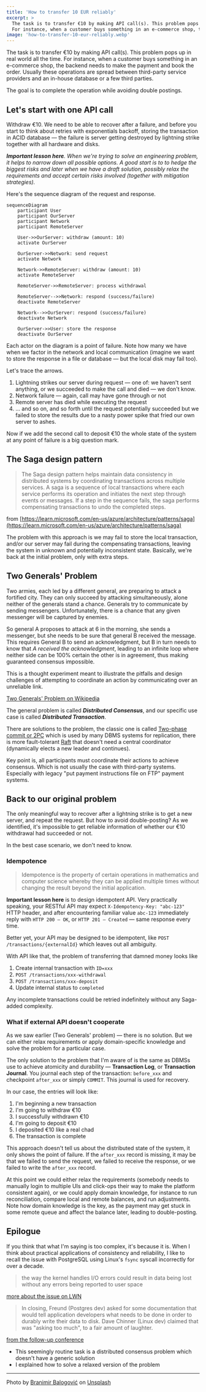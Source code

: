 ```yaml
---
title: 'How to transfer 10 EUR reliably'
excerpt: >
  The task is to transfer €10 by making API call(s). This problem pops up in real world all the time.
  For instance, when a customer buys something in an e-commerce shop, the backend needs to make the payment and book the order.
image: 'how-to-transfer-10-eur-reliably.webp'
---
```


The task is to transfer €10 by making API call(s). This problem pops up in real world all the time. For instance, when a customer buys something in an e-commerce shop, the backend needs to make the payment and book the order. Usually these operations are spread between third-party service providers and an in-house database or a few third parties.

The goal is to complete the operation while avoiding double postings.

## Let's start with one API call

Withdraw €10. We need to be able to recover after a failure, and before you start to think about retries with exponentials backoff, storing the transaction in ACID database — the failure is server getting destroyed by lightning strike together with all hardware and disks.

***Important lesson here**. When we're trying to solve an engineering problem, it helps to narrow down all possible options. A good start is to to hedge the biggest risks and later when we have a draft solution, possibly relax the requirements and accept certain risks involved (together with mitigation strategies).*

Here's the sequence diagram of the request and response.

```mermaid
sequenceDiagram
    participant User
    participant OurServer
    participant Network
    participant RemoteServer

    User->>OurServer: withdraw (amount: 10)
    activate OurServer

    OurServer->>Network: send request
    activate Network

    Network->>RemoteServer: withdraw (amount: 10)
    activate RemoteServer

    RemoteServer->>RemoteServer: process withdrawal

    RemoteServer-->>Network: respond (success/failure)
    deactivate RemoteServer

    Network-->>OurServer: respond (success/failure)
    deactivate Network

    OurServer->>User: store the response
    deactivate OurServer
```

Each actor on the diagram is a point of failure. Note how many we have when we factor in the network and local communication (imagine we want to store the response in a file or database — but the local disk may fail too).

Let's trace the arrows.

1. Lightning strikes our server during request — one of: we haven't sent anything, or we succeeded to make the call and died — we don't know.
2. Network failure — again, call may have gone through or not
3. Remote server has died while executing the request
4. ... and so on, and so forth until the request potentially succeeded but we failed to store the results due to a nasty power spike that fried our own server to ashes.

Now if we add the second call to deposit €10 the whole state of the system at any point of failure is a big question mark.

## The Saga design pattern

>  The Saga design pattern helps maintain data consistency in distributed systems by coordinating transactions across multiple services. A saga is a sequence of local transactions where each service performs its operation and initiates the next step through events or messages. If a step in the sequence fails, the saga performs compensating transactions to undo the completed steps.

from [https://learn.microsoft.com/en-us/azure/architecture/patterns/saga](https://learn.microsoft.com/en-us/azure/architecture/patterns/saga)

The problem with this approach is we may fail to store the local transaction, and/or our server may fail during the compensating transactions, leaving the system in unknown and potentially inconsistent state. Basically, we're back at the initial problem, only with extra steps.

## Two Generals' Problem

Two armies, each led by a different general, are preparing to attack a fortified city. They can only succeed by attacking simultaneously, alone neither of the generals stand a chance. Generals try to communicate by sending messengers. Unfortunately, there is a chance that any given messenger will be captured by enemies.

So general A proposes to attack at 6 in the morning, she sends a messenger, but she needs to be sure that general B received the message. This requires General B to send an acknowledgment, but B in turn needs to know that _A received the acknowledgment_, leading to an infinite loop where neither side can be 100% certain the other is in agreement, thus making guaranteed consensus impossible.

This is a thought experiment meant to illustrate the pitfalls and design challenges of attempting to coordinate an action by communicating over an unreliable link.

[Two Generals' Problem on Wikipedia](https://en.wikipedia.org/wiki/Two_Generals%27_Problem)

The general problem is called **_Distributed Consensus_**, and our specific use case is called **_Distributed Transaction_**.

There are solutions to the problem, the classic one is called [Two-phase commit or 2PC](https://en.wikipedia.org/wiki/Two-phase_commit_protocol) which is used by many DBMS systems for replication, there is more fault-tolerant [Raft](https://en.wikipedia.org/wiki/Raft_(algorithm)) that doesn't need a central coordinator (dynamically elects a new leader and continues).

Key point is, all participants must coordinate their actions to achieve consensus. Which is not usually the case with third-party systems. Especially with legacy "put payment instructions file on FTP" payment systems.

## Back to our original problem

The only meaningful way to recover after a lightning strike is to get a new server, and repeat the request. But how to avoid double-posting? As we identified, it's impossible to get reliable information of whether our €10 withdrawal had succeeded or not.

In the best case scenario, we don't need to know.

### Idempotence

> Idempotence is the property of certain operations in mathematics and computer science whereby they can be applied multiple times without changing the result beyond the initial application.

**Important lesson here** is to design idempotent API. Very practically speaking, your RESTful API may expect `X-Idempotency-Key: "abc-123"` HTTP header, and after encountering familiar value `abc-123` immediately reply with `HTTP 200 — OK`,  or `HTTP 201 — Created` — same response every time.

Better yet, your API may be designed to be idempotent, like `POST /transactions/{externalId}` which leaves out all ambiguity.

With API like that, the problem of transferring that damned money looks like

1. Create internal transaction with `ID=xxx`
2. `POST /transactions/xxx-withdrawal`
3. `POST /transactions/xxx-deposit`
4. Update internal status to `completed`

Any incomplete transactions could be retried indefinitely without any Saga-added complexity.

###  What if external API doesn't cooperate

As we saw earlier (Two Generals' problem) — there is no solution. But we can either relax requirements or apply domain-specific knowledge and solve the problem for a particular case.

The only solution to the problem that I'm aware of is the same as DBMSs use to achieve atomicity and durability — **Transaction Log**, or **Transaction Journal**. You journal each step of the transaction: `before_xxx` and checkpoint `after_xxx`  or simply `COMMIT`. This journal is used for recovery.

In our case, the entries will look like:

1. I'm beginning a new transaction
2. I'm going to withdraw €10
3. I successfully withdrawn €10
4. I'm going to deposit €10
5. I deposited €10 like a real chad
6. The transaction is complete

This approach doesn't tell us about the distributed state of the system, it only shows the point of failure. If the `after_xxx` record is missing, it may be that we failed to send the request, we failed to receive the response, or we failed to write the `after_xxx` record.

At this point we could either relax the requirements (somebody needs to manually login to multiple UIs and click-ops their way to make the platform consistent again), or we could apply domain knowledge, for instance to run reconciliation, compare local and remote balances, and run adjustments. Note how domain knowledge is the key, as the payment may get stuck in some remote queue and affect the balance later, leading to double-posting.

## Epilogue

If you think that what I'm saying is too complex, it's because it is. When I think about practical applications of consistency and reliability, I like to recall the issue with PostgreSQL using Linux's `fsync` syscall incorrectly for over a decade.

> the way the kernel handles I/O errors could result in data being lost without any errors being reported to user space

[more about the issue on LWN](https://lwn.net/Articles/752063/)

>In closing, Freund (Postgres dev) asked for some documentation that would tell application developers what needs to be done in order to durably write their data to disk. Dave Chinner (Linux dev) claimed that was "asking too much", to a fair amount of laughter.

[from the follow-up conference](https://lwn.net/Articles/752952/)

<TLDR title="it's impossible to transfer €10 reliably" />

- This seemingly routine task is a distributed consensus problem which doesn't have a generic solution
- I explained how to solve a relaxed version of the problem

---
Photo by [Branimir Balogović](https://unsplash.com/@brandaohh?utm_source=unsplash&utm_medium=referral&utm_content=creditCopyText) on [Unsplash](https://unsplash.com/photos/10-euro-bill-on-persons-hand-yaMNhzAqhUg?utm_source=unsplash&utm_medium=referral&utm_content=creditCopyText)


